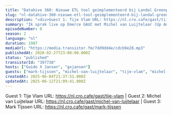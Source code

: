 ```yaml
---
title: "Datahive 360: Nieuwe ETL tool geïmplementeerd bij Landal Greenparks, met Michel van Luijtelaar (Up Analytics), Tije Vlam (Trafficbuilders) en Mark Tijssen (Landal Greenparks)"
slug: "nl-datahive-360-nieuwe-etl-tool-geimplementeerd-bij-landal-greenparks-met-michel-van-luijtelaar-up-analytics-tije-vlam-trafficbuilders-en-mark-tijssen-landal-greenparks"
description: "<div>Guest 1: Tije Vlam URL: https://nl.cro.cafe/gast/tije-vlam | Guest 2: Michel van Luijtelaar URL: https://nl.cro.cafe/gast/michel-van-luijtelaar | Guest 3: Mark Tijssen URL: https://nl.cro.cafe/gast/mark-tijssen&nbsp;</div>"
summary: "Ik sprak live op Emerce GAUC met Michel van Luijtelaar (Up Analytics), Tije Vlam (Trafficbuilders) en Mark Tijssen (Landal Greenparks) over de nieuwe ETL (Extract Transform, Load) tool van Tije die nu in Beta is en inmiddels al een tijdje draait bij Landal."
episodeNumber: 0
season: 2
language: "nl"
duration: 1987
mediaUrl: "https://media.transistor.fm/7dd9dd4e/cdcb9e28.mp3"
publishedAt: 2020-02-27T23:00:00.000Z
status: "published"
transistorId: "397738"
hosts: ["Guido X Jansen", "gxjansen"]
guests: ["mark-tijssen", "michel-van-luijtelaar", "tije-vlam", "michel-van-luijtelaar", "tije-vlam", "mark-tijssen"]
createdAt: 2025-06-04T21:37:51.000Z
updatedAt: 2025-06-12T21:09:41.000Z
---
```


Guest 1: Tije Vlam URL: https://nl.cro.cafe/gast/tije-vlam | Guest 2: Michel van Luijtelaar URL: https://nl.cro.cafe/gast/michel-van-luijtelaar | Guest 3: Mark Tijssen URL: https://nl.cro.cafe/gast/mark-tijssen&nbsp;

